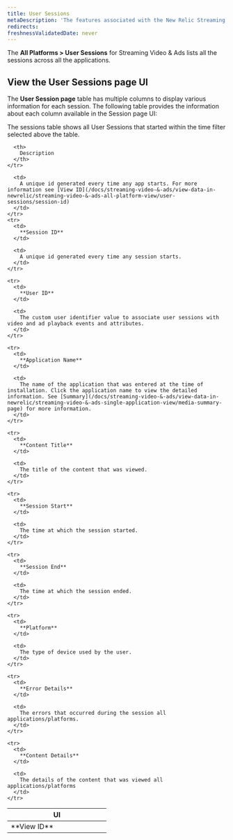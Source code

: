 ```yaml
---
title: User Sessions
metaDescription: 'The features associated with the New Relic Streaming video & ads.'
redirects:
freshnessValidatedDate: never
---
```


The **All Platforms > User Sessions** for Streaming Video & Ads lists all the sessions across all the applications.

## View the User Sessions page UI

The **User Session page** table has multiple columns to display various information for each session. The following table provides the information about each column available in the Session page UI:

<Callout variant="important">
  The sessions table shows all User Sessions that started within the time filter selected above the table.
</Callout>

<table>
  <thead>
    <tr>
      <th width="50%">
        UI
      </th>

      <th>
        Description
      </th>
    </tr>
  </thead>

  <tbody>
    <tr>
      <td>
        **View ID**
      </td>

      <td>
        A unique id generated every time any app starts. For more information see [View ID](/docs/streaming-video-&-ads/view-data-in-newrelic/streaming-video-&-ads-all-platform-view/user-sessions/session-id)
      </td>
    </tr>
    <tr>
      <td>
        **Session ID**
      </td>

      <td>
        A unique id generated every time any session starts.
      </td>
    </tr>

    <tr>
      <td>
        **User ID**
      </td>

      <td>
        The custom user identifier value to associate user sessions with video and ad playback events and attributes.
      </td>
    </tr>

    <tr>
      <td>
        **Application Name**
      </td>

      <td>
        The name of the application that was entered at the time of installation. Click the application name to view the detailed information. See [Summary](/docs/streaming-video-&-ads/view-data-in-newrelic/streaming-video-&-ads-single-application-view/media-summary-page) for more information.
      </td>
    </tr>

    <tr>
      <td>
        **Content Title**
      </td>

      <td>
        The title of the content that was viewed.
      </td>
    </tr>

    <tr>
      <td>
        **Session Start**
      </td>

      <td>
        The time at which the session started.
      </td>
    </tr>

    <tr>
      <td>
        **Session End**
      </td>

      <td>
        The time at which the session ended.
      </td>
    </tr>

    <tr>
      <td>
        **Platform**
      </td>

      <td>
        The type of device used by the user.
      </td>
    </tr>

    <tr>
      <td>
        **Error Details**
      </td>

      <td>
        The errors that occurred during the session all applications/platforms.
      </td>
    </tr>

    <tr>
      <td>
        **Content Details**
      </td>

      <td>
        The details of the content that was viewed all applications/platforms 
      </td>
    </tr>

  </tbody>
</table>